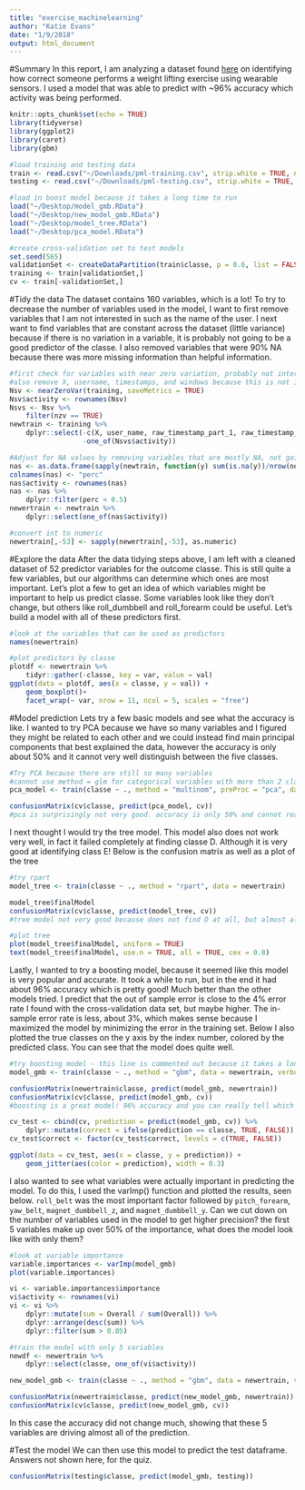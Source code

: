 ```yaml
---
title: "exercise_machinelearning"
author: "Katie Evans"
date: "1/9/2018"
output: html_document
---
```


#Summary
In this report, I am analyzing a dataset found [here](http://web.archive.org/web/20161224072740/http:/groupware.les.inf.puc-rio.br/har) on identifying how correct someone performs a weight lifting exercise using wearable sensors. I used a model that was able to predict with ~96% accuracy which activity was being performed.

```r
knitr::opts_chunk$set(echo = TRUE)
library(tidyverse)
library(ggplot2)
library(caret)
library(gbm)

#load training and testing data
train <- read.csv("~/Downloads/pml-training.csv", strip.white = TRUE, na.strings = c("NA", "#DIV/0!", ""))
testing <- read.csv("~/Downloads/pml-testing.csv", strip.white = TRUE, na.strings = c("NA", "#DIV/0!", ""))

#load in boost model because it takes a long time to run
load("~/Desktop/model_gmb.RData")
load("~/Desktop/new_model_gmb.RData")
load("~/Desktop/model_tree.RData")
load("~/Desktop/pca_model.RData")

#create cross-validation set to test models
set.seed(565)
validationSet <- createDataPartition(train$classe, p = 0.6, list = FALSE)
training <- train[validationSet,]
cv <- train[-validationSet,]
```

#Tidy the data
The dataset contains 160 variables, which is a lot! To try to decrease the number of variables used in the model, I want to first remove variables that I am not interested in such as the name of the user. I next want to find variables that are constant across the dataset (little variance) because if there is no variation in a variable, it is probably not going to be a good predictor of the classe. I also removed variables that were 90% NA because there was more missing information than helpful information.

```r

#first check for variables with near zero variation, probably not interesting
#also remove X, username, timestamps, and windows because this is not important to the model
Nsv <- nearZeroVar(training, saveMetrics = TRUE)
Nsv$activity <- rownames(Nsv)
Nsvs <- Nsv %>%
    filter(nzv == TRUE)
newtrain <- training %>%
    dplyr::select(-c(X, user_name, raw_timestamp_part_1, raw_timestamp_part_2, cvtd_timestamp, new_window, num_window),
                  -one_of(Nsvs$activity))

#Adjust for NA values by removing variables that are mostly NA, not going to be helpful
nas <- as.data.frame(sapply(newtrain, function(y) sum(is.na(y))/nrow(newtrain)))
colnames(nas) <- "perc"
nas$activity <- rownames(nas)
nas <- nas %>%
    dplyr::filter(perc < 0.5)
newertrain <- newtrain %>%
    dplyr::select(one_of(nas$activity))

#convert int to numeric
newertrain[,-53] <- sapply(newertrain[,-53], as.numeric)

```

#Explore the data
After the data tidying steps above, I am left with a cleaned dataset of 52 predictor variables for the outcome classe. This is still quite a few variables, but our algorithms can determine which ones are most important. Let's plot a few to get an idea of which variables might be important to help us predict classe. Some variables look like they don't change, but others like roll_dumbbell and roll_forearm could be useful. Let's build a model with all of these predictors first.

```r
#look at the variables that can be used as predictors
names(newertrain)

#plot predictors by classe
plotdf <- newertrain %>%
    tidyr::gather(-classe, key = var, value = val)
ggplot(data = plotdf, aes(x = classe, y = val)) +
    geom_boxplot()+
    facet_wrap(~ var, nrow = 11, ncol = 5, scales = "free")

```

#Model prediction
Lets try a few basic models and see what the accuracy is like. I wanted to try PCA because we have so many variables and I figured they might be related to each other and we could instead find main principal components that best explained the data, however the accuracy is only about 50% and it cannot very well distinguish between the five classes.

```r
#Try PCA because there are still so many variables
#cannot use method = glm for categorical variables with more than 2 classes!
pca_model <- train(classe ~ ., method = "multinom", preProc = "pca", data = newertrain)
```

```r
confusionMatrix(cv$classe, predict(pca_model, cv))
#pca is surprisingly not very good. accuracy is only 50% and cannot really distinguish classes

```

I next thought I would try the tree model. This model also does not work very well, in fact it failed completely at finding classe D. Although it is very good at identifying class E! Below is the confusion matrix as well as a plot of the tree

```r
#try rpart
model_tree <- train(classe ~ ., method = "rpart", data = newertrain)
```

```r
model_tree$finalModel
confusionMatrix(cv$classe, predict(model_tree, cv))
#tree model not very good because does not find D at all, but almost always is accurate with E

#plot tree
plot(model_tree$finalModel, uniform = TRUE)
text(model_tree$finalModel, use.n = TRUE, all = TRUE, cex = 0.8)

```

Lastly, I wanted to try a boosting model, because it seemed like this model is very popular and accurate. It took a while to run, but in the end it had about 96% accuracy which is pretty good! Much better than the other models tried. I predict that the out of sample error is close to the 4% error rate I found with the cross-validation data set, but maybe higher. The in-sample error rate is less, about 3%, which makes sense because I maximized the model by minimizing the error in the training set. Below I also plotted the true classes on the y axis by the index number, colored by the predicted class. You can see that the model does quite well.

```r
#try boosting model - this line is commented out because it takes a long time to run so the model was run once then saved.
model_gmb <- train(classe ~ ., method = "gbm", data = newertrain, verbose = FALSE)
```

```r
confusionMatrix(newertrain$classe, predict(model_gmb, newertrain))
confusionMatrix(cv$classe, predict(model_gmb, cv))
#boosting is a great model! 96% accuracy and you can really tell which class is the correct one, although there are a few errors

cv_test <- cbind(cv, prediction = predict(model_gmb, cv)) %>%
    dplyr::mutate(correct = ifelse(prediction == classe, TRUE, FALSE))
cv_test$correct <- factor(cv_test$correct, levels = c(TRUE, FALSE))

ggplot(data = cv_test, aes(x = classe, y = prediction)) +
    geom_jitter(aes(color = prediction), width = 0.3)

```

I also wanted to see what variables were actually important in predicting the model. To do this, I used the varImp() function and plotted the results, seen below. `roll_belt` was the most important factor followed by `pitch_forearm`, `yaw_belt`, `magnet_dumbbell_z`, and `magnet_dumbbell_y`. Can we cut down on the number of variables used in the model to get higher precision? the first 5 variables make up over 50% of the importance, what does the model look like with only them? 

```r
#look at variable importance
variable.importances <- varImp(model_gmb)
plot(variable.importances)

vi <- variable.importances$importance 
vi$activity <- rownames(vi)
vi <- vi %>%
    dplyr::mutate(sum = Overall / sum(Overall)) %>%
    dplyr::arrange(desc(sum)) %>%
    dplyr::filter(sum > 0.05)

#train the model with only 5 variables
newdf <- newertrain %>%
    dplyr::select(classe, one_of(vi$activity))
```

```r
new_model_gmb <- train(classe ~ ., method = "gbm", data = newertrain, verbose = FALSE)
```

```r
confusionMatrix(newertrain$classe, predict(new_model_gmb, newertrain))
confusionMatrix(cv$classe, predict(new_model_gmb, cv))

```

In this case the accuracy did not change much, showing that these 5 variables are driving almost all of the prediction.

#Test the model
We can then use this model to predict the test dataframe. Answers not shown here, for the quiz.

```r

confusionMatrix(testing$classe, predict(model_gmb, testing))

```
